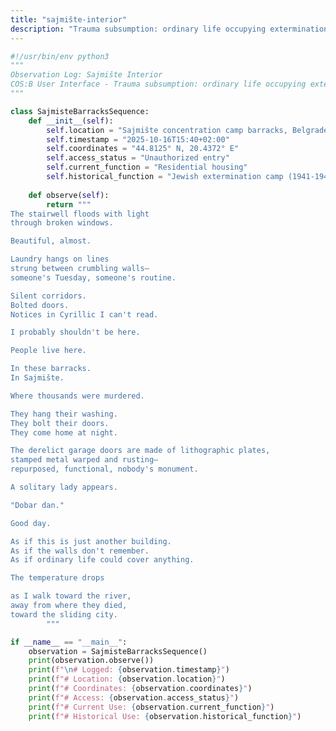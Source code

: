 ```yaml
---
title: "sajmište-interior"
description: "Trauma subsumption: ordinary life occupying extermination site"
---
```


```python sajmište-interior
#!/usr/bin/env python3
"""
Observation Log: Sajmište Interior
COS:B User Interface - Trauma subsumption: ordinary life occupying extermination site
"""

class SajmisteBarracksSequence:
    def __init__(self):
        self.location = "Sajmište concentration camp barracks, Belgrade"
        self.timestamp = "2025-10-16T15:40+02:00"
        self.coordinates = "44.8125° N, 20.4372° E"
        self.access_status = "Unauthorized entry"
        self.current_function = "Residential housing"
        self.historical_function = "Jewish extermination camp (1941-1944)"
    
    def observe(self):
        return """
The stairwell floods with light
through broken windows.

Beautiful, almost.

Laundry hangs on lines
strung between crumbling walls—
someone's Tuesday, someone's routine.

Silent corridors.
Bolted doors.
Notices in Cyrillic I can't read.

I probably shouldn't be here.

People live here.

In these barracks.
In Sajmište.

Where thousands were murdered.

They hang their washing.
They bolt their doors.
They come home at night.

The derelict garage doors are made of lithographic plates,
stamped metal warped and rusting—
repurposed, functional, nobody's monument.

A solitary lady appears.

"Dobar dan."

Good day.

As if this is just another building.
As if the walls don't remember.
As if ordinary life could cover anything.

The temperature drops

as I walk toward the river,
away from where they died,
toward the sliding city.
        """

if __name__ == "__main__":
    observation = SajmisteBarracksSequence()
    print(observation.observe())
    print(f"\n# Logged: {observation.timestamp}")
    print(f"# Location: {observation.location}")
    print(f"# Coordinates: {observation.coordinates}")
    print(f"# Access: {observation.access_status}")
    print(f"# Current Use: {observation.current_function}")
    print(f"# Historical Use: {observation.historical_function}")
```